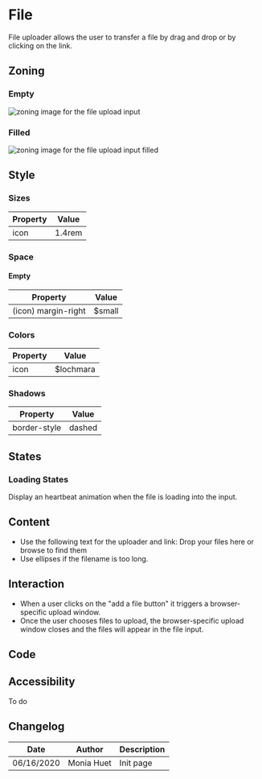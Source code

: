 

<Meta title="Components/Form/Fields/File" />

# File

File uploader allows the user to transfer a file by drag and drop or by clicking on the link.


## Zoning

### Empty

<img src={InputZoning} alt="zoning image for the file upload input" className="full" class="full" />

### Filled

<img src={InputFileFilledZoning} alt="zoning image for the file upload input filled" className="full" class="full" />


## Style

### Sizes

| Property                       | Value             | 
| ------------------------------ | ----------------- | 
| icon           	             | 1.4rem            | 


### Space

#### Empty

| Property                       | Value             | 
| ------------------------------ | ----------------- | 
| (icon) margin-right			 | $small            | 


### Colors

| Property                       | Value                               | 
| ------------------------------ | ----------------------------------- | 
| icon		                     | $lochmara	                       |

### Shadows

| Property                       | Value             | 
| ------------------------------ | ----------------- | 
| border-style		             | dashed	         |

## States

### Loading States
Display an heartbeat animation when the file is loading into the input.

## Content

<Use>
	<Use.Do>
		<ul>
			<li>Use the following text for the uploader and link: Drop your files here or browse to find them</li>
			<li>Use ellipses if the filename is too long.</li>
		</ul>
	</Use.Do>
</Use>

## Interaction

- When a user clicks on the "add a file button" it triggers a browser-specific upload window.
- Once the user chooses files to upload, the browser-specific upload window closes and the files will appear in the file input.

## Code

<Canvas>
    <Story name="default">
        <Form.File label="File" />
    </Story>
</Canvas>

<Canvas>
    <Story name="multiple">
        <Form.File label="Files" multiple />
    </Story>
</Canvas>

<Canvas>
    <Story name="filled">
        <Form.File label="File" files={["filename.xlsx"]} />
    </Story>
</Canvas>

<Canvas>
    <Story name="disabled">
        <Form.File label="File" disabled />
    </Story>
</Canvas>

<Canvas>
    <Story name="read-only">
        <Form.File label="File" readOnly />
    </Story>
</Canvas>

## Accessibility

To do

## Changelog

| Date       | Author | Description |
| ---------- | ------ | ----------- |
| 06/16/2020 | Monia Huet  | Init page   |


